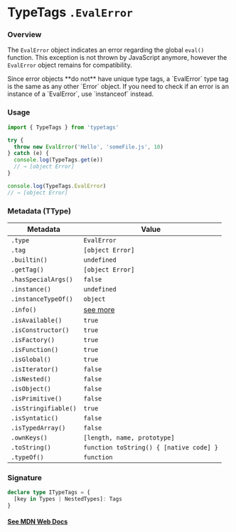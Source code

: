 
# TypeTags `.EvalError`

### Overview

The `EvalError` object indicates an error regarding the global `eval()` function. This exception is not thrown by JavaScript anymore, however the `EvalError` object remains for compatibility.

<Callout type="error" emoji="️🚫">
  Since error objects **do not** have unique type tags, a `EvalError` type tag
  is the same as any other `Error` object. If you need to check if an error is
  an instance of a `EvalError`, use `instanceof` instead.
</Callout>

### Usage

```js
import { TypeTags } from 'typetags'

try {
  throw new EvalError('Hello', 'someFile.js', 10)
} catch (e) {
  console.log(TypeTags.get(e))
  // → [object Error]
}

console.log(TypeTags.EvalError)
// → [object Error]
```

### Metadata (TType)

| Metadata             | Value                                   |
| -------------------- | --------------------------------------- |
| `.type`              | `EvalError`                             |
| `.tag`               | `[object Error]`                        |
| `.builtin()`         | `undefined`                             |
| `.getTag()`          | `[object Error]`                        |
| `.hasSpecialArgs()`  | `false`                                 |
| `.instance()`        | `undefined`                             |
| `.instanceTypeOf()`  | `object`                                |
| `.info()`            | [see more]()                            |
| `.isAvailable()`     | `true`                                  |
| `.isConstructor()`   | `true`                                  |
| `.isFactory()`       | `true`                                  |
| `.isFunction()`      | `true`                                  |
| `.isGlobal()`        | `true`                                  |
| `.isIterator()`      | `false`                                 |
| `.isNested()`        | `false`                                 |
| `.isObject()`        | `false`                                 |
| `.isPrimitive()`     | `false`                                 |
| `.isStringifiable()` | `true`                                  |
| `.isSyntatic()`      | `false`                                 |
| `.isTypedArray()`    | `false`                                 |
| `.ownKeys()`         | `[length, name, prototype]`             |
| `.toString()`        | `function toString() { [native code] }` |
| `.typeOf()`          | `function`                              |

### Signature

```ts
declare type ITypeTags = {
  [key in Types | NestedTypes]: Tags
}
```

#### [See MDN Web Docs](https://developer.mozilla.org/en-US/docs/Web/JavaScript/Reference/Global_Objects/EvalError)
